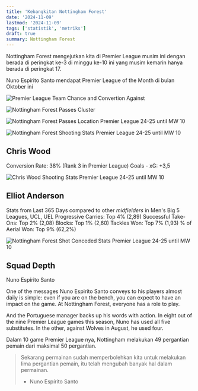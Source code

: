 ```yaml
---
title: 'Kebangkitan Nottingham Forest'
date: '2024-11-09'
lastmod: '2024-11-09'
tags: ['statistik', 'metriks']
draft: true
summary: Nottingham Forest
---
```


Nottingham Forest mengejutkan kita di Premier League musim ini dengan berada di peringkat 
ke-3 di minggu ke-10 ini yang musim kemarin hanya berada di peringkat 17.

Nuno Espírito Santo mendapat Premier League of the Month di bulan Oktober ini

![Premier League Team Chance and Convertion Against](/static/images/team-chance-and-convertion-against.png)

![Nottingham Forest Passes Cluster](/static/images/nottingham-forest-passes-cluster.png)

![Nottingham Forest Passes Location Premier League 24-25 until MW 10](/static/images/nottingham-forest-passes-location-premier-league-24-25-until-mw-10.png)

![Nottingham Forest Shooting Stats Premier League 24-25 until MW 10](/static/images/nottingham-forest-shooting-stats-premier-league-24-25-until-mw-10.png)

## Chris Wood

Conversion Rate: 38% (Rank 3 in Premier League)
Goals - xG: +3,5


![Chris Wood Shooting Stats Premier League 24-25 until MW 10](/static/images/chris-wood-shooting-stats-premier-league-24-25-until-mw-10.png)

## Elliot Anderson

Stats from Last 365 Days compared to other *midfielders* in Men's Big 5 Leagues, UCL, UEL
Progressive Carries: Top 4% (2,89)
Successful Take-Ons: Top 2% (2,08)
Blocks: Top 1% (2,60)
Tackles Won: Top 7% (1,93)
% of Aerial Won: Top 9% (62,2%)

![Nottingham Forest Shot Conceded Stats Premier League 24-25 until MW 10](/static/images/nottingham-forest-shot-conceded-stats-premier-league-24-25-until-mw-10.png)


## Squad Depth

Nuno Espírito Santo 

One of the messages Nuno Espirito Santo conveys to his players almost daily is simple: even if you are on the bench, you can expect to have an impact on the game. At Nottingham Forest, everyone has a role to play.

And the Portuguese manager backs up his words with action. In eight out of the nine Premier League games this season, Nuno has used all five substitutes. In the other, against Wolves in August, he used four.

Dalam 10 game Premier League nya, Nottingham melakukan 49 pergantian pemain dari maksimal 50 pergantian.

> Sekarang permainan sudah memperbolehkan kita untuk melakukan lima pergantian pemain, itu telah mengubah banyak hal dalam permainan.
> - Nuno Espírito Santo

